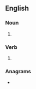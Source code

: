 ==English==

===Noun===
{{head|en|noun form}}

# {{plural of|enamel|lang=en}}

===Verb===
{{head|en|verb form}}

# {{en-third-person singular of|enamel}}

===Anagrams===
* {{anagrams|en|a=aeelmns|Leemans|Melenas|Sleeman}}